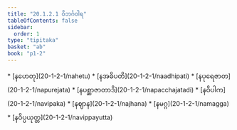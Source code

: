 ```yaml
---
title: "20.1.2.1 ဝိဘင်္ဂဝါရ"
tableOfContents: false
sidebar:
  order: 1
type: "tipitaka"
basket: "ab"
book: "p1-2"
---
```



<DynamicBreadcrumb />



<TableOfContents book="p1-2" section="20.1.2.1">
* [နဟေတု](20-1-2-1/nahetu)
* [နအဓိပတိ](20-1-2-1/naadhipati)
* [နပုရေဇာတ](20-1-2-1/napurejata)
* [နပစ္ဆာဇာတာဒိ](20-1-2-1/napacchajatadi)
* [နဝိပါက](20-1-2-1/navipaka)
* [နဈာန](20-1-2-1/najhana)
* [နမဂ္ဂ](20-1-2-1/namagga)
* [နဝိပ္ပယုတ္တ](20-1-2-1/navippayutta)
</TableOfContents>
